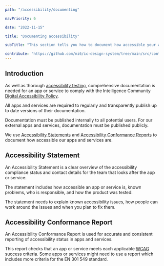```yaml
---
path: "/accessibility/documenting"

navPriority: 6

date: "2022-11-15"

title: "Documenting accessibility"

subTitle: "This section tells you how to document how accessible your app or service is."

contribute: "https://github.com/mi6/ic-design-system/tree/main/src/content/structured/accessibility/documenting/index.mdx"
---
```


## Introduction

As well as thorough [accessibility testing](/accessibility/testing), comprehensive documentation is needed for an app or service to comply with the Intelligence Community [Digital Accessibility Policy](/accessibility/requirement).

All apps and services are required to regularly and transparently publish up to date versions of their documentation.

Documentation must be published internally to all potential users. For our external apps and services, documentation must be published publicly.

We use [Accessibility Statements](/accessibility/documenting/accessibility-statements) and [Accessibility Conformance Reports](/accessibility/documenting/conformance-report) to document how accessible our apps and services are.

## Accessibility Statement

An Accessibility Statement is a clear overview of the accessibility compliance status and contact details for the team that looks after the app or service.

The statement includes how accessible an app or service is, known problems, who is responsible, and how the product was tested.

The statement needs to explain known accessibility issues, how people can work around the issues and when you plan to fix them.

## Accessibility Conformance Report

An Accessibility Conformance Report is used for accurate and consistent reporting of accessibility status in apps and services.

This report checks that an app or service meets each applicable [WCAG](/accessibility/requirement/wcag) success criteria. Some apps or services might need to use a report which includes more criteria for the EN 301 549 standard.
